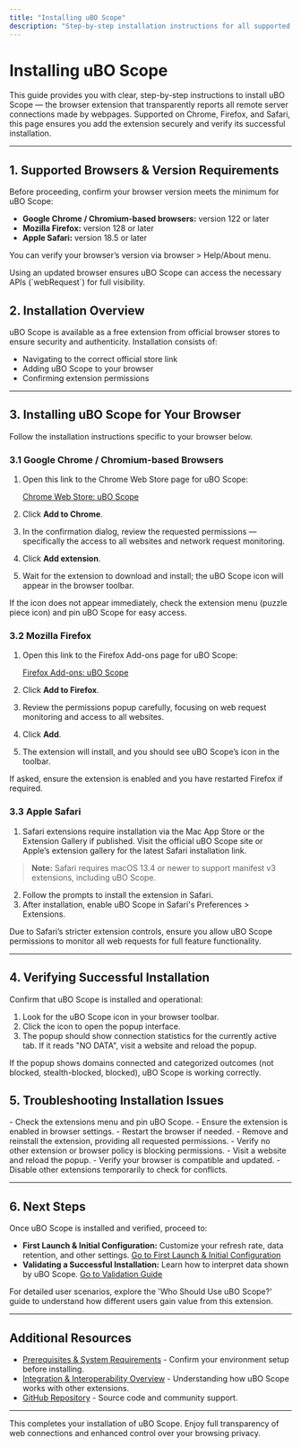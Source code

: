 ```yaml
---
title: "Installing uBO Scope"
description: "Step-by-step installation instructions for all supported browsers, including direct links to official extension stores for Chrome, Firefox, and Safari. This page ensures users understand how to add the extension securely and confirm it is properly installed."
---
```


# Installing uBO Scope

This guide provides you with clear, step-by-step instructions to install uBO Scope — the browser extension that transparently reports all remote server connections made by webpages. Supported on Chrome, Firefox, and Safari, this page ensures you add the extension securely and verify its successful installation.

---

## 1. Supported Browsers & Version Requirements

Before proceeding, confirm your browser version meets the minimum for uBO Scope:

- **Google Chrome / Chromium-based browsers:** version 122 or later
- **Mozilla Firefox:** version 128 or later
- **Apple Safari:** version 18.5 or later

You can verify your browser’s version via browser > Help/About menu.

<Check>
Using an updated browser ensures uBO Scope can access the necessary APIs (`webRequest`) for full visibility.
</Check>

## 2. Installation Overview

uBO Scope is available as a free extension from official browser stores to ensure security and authenticity. Installation consists of: 

- Navigating to the correct official store link
- Adding uBO Scope to your browser
- Confirming extension permissions

---

## 3. Installing uBO Scope for Your Browser

Follow the installation instructions specific to your browser below.

### 3.1 Google Chrome / Chromium-based Browsers

1. Open this link to the Chrome Web Store page for uBO Scope:

   [Chrome Web Store: uBO Scope](https://chromewebstore.google.com/detail/ubo-scope/bbdpgcaljkaaigfcomhidmneffjjjfgp)

2. Click **Add to Chrome**.
3. In the confirmation dialog, review the requested permissions — specifically the access to all websites and network request monitoring.
4. Click **Add extension**.
5. Wait for the extension to download and install; the uBO Scope icon will appear in the browser toolbar.

<Note>
If the icon does not appear immediately, check the extension menu (puzzle piece icon) and pin uBO Scope for easy access.
</Note>

### 3.2 Mozilla Firefox

1. Open this link to the Firefox Add-ons page for uBO Scope:

   [Firefox Add-ons: uBO Scope](https://addons.mozilla.org/firefox/addon/ubo-scope/)

2. Click **Add to Firefox**.
3. Review the permissions popup carefully, focusing on web request monitoring and access to all websites.
4. Click **Add**.
5. The extension will install, and you should see uBO Scope’s icon in the toolbar.

<Warning>
If asked, ensure the extension is enabled and you have restarted Firefox if required.
</Warning>

### 3.3 Apple Safari

1. Safari extensions require installation via the Mac App Store or the Extension Gallery if published. Visit the official uBO Scope site or Apple’s extension gallery for the latest Safari installation link.

> **Note:** Safari requires macOS 13.4 or newer to support manifest v3 extensions, including uBO Scope.

2. Follow the prompts to install the extension in Safari.
3. After installation, enable uBO Scope in Safari's Preferences > Extensions.

<Info>
Due to Safari’s stricter extension controls, ensure you allow uBO Scope permissions to monitor all web requests for full feature functionality.
</Info>

---

## 4. Verifying Successful Installation

Confirm that uBO Scope is installed and operational:

1. Look for the uBO Scope icon in your browser toolbar.
2. Click the icon to open the popup interface.
3. The popup should show connection statistics for the currently active tab. If it reads "NO DATA", visit a website and reload the popup.

<Check>
If the popup shows domains connected and categorized outcomes (not blocked, stealth-blocked, blocked), uBO Scope is working correctly.
</Check>

## 5. Troubleshooting Installation Issues

<AccordionGroup title="Common Installation Issues and Solutions">
<Accordion title="Extension Icon Not Appearing">
- Check the extensions menu and pin uBO Scope.
- Ensure the extension is enabled in browser settings.
- Restart the browser if needed.
</Accordion>
<Accordion title="Permissions Not Granted">
- Remove and reinstall the extension, providing all requested permissions.
- Verify no other extension or browser policy is blocking permissions.
</Accordion>
<Accordion title="Popup Shows NO DATA Always">
- Visit a website and reload the popup.
- Verify your browser is compatible and updated.
- Disable other extensions temporarily to check for conflicts.
</Accordion>
</AccordionGroup>

---

## 6. Next Steps

Once uBO Scope is installed and verified, proceed to:

- **First Launch & Initial Configuration:** Customize your refresh rate, data retention, and other settings. [Go to First Launch & Initial Configuration](../quick-setup/first-launch)
- **Validating a Successful Installation:** Learn how to interpret data shown by uBO Scope. [Go to Validation Guide](../essential-usage/validation)

<Info>
For detailed user scenarios, explore the 'Who Should Use uBO Scope?' guide to understand how different users gain value from this extension.
</Info>

---

## Additional Resources

- [Prerequisites & System Requirements](../quick-setup/prerequisites) - Confirm your environment setup before installing.
- [Integration & Interoperability Overview](../../overview/system-overview-and-features/integration-scenarios) - Understanding how uBO Scope works with other extensions.
- [GitHub Repository](https://github.com/gorhill/uBO-Scope) - Source code and community support.

---

This completes your installation of uBO Scope. Enjoy full transparency of web connections and enhanced control over your browsing privacy.
